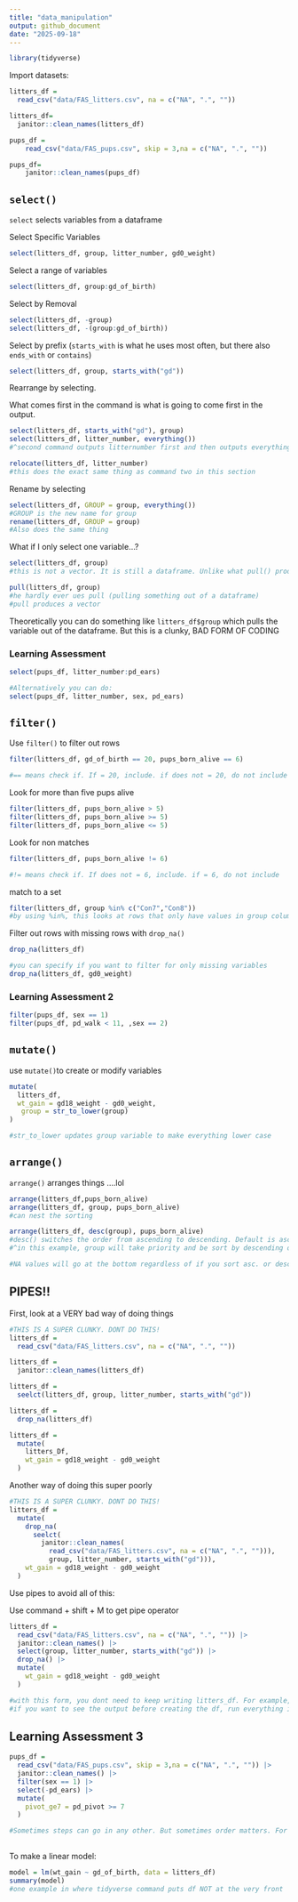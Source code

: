 ```yaml
---
title: "data_manipulation"
output: github_document
date: "2025-09-18"
---
```


```r
library(tidyverse)
```


Import datasets:

```r
litters_df =
  read_csv("data/FAS_litters.csv", na = c("NA", ".", ""))

litters_df=
  janitor::clean_names(litters_df)

pups_df = 
    read_csv("data/FAS_pups.csv", skip = 3,na = c("NA", ".", ""))

pups_df=
    janitor::clean_names(pups_df)
```

## `select()`

`select`  selects variables from a dataframe

Select Specific Variables
```r
select(litters_df, group, litter_number, gd0_weight)
```

Select a range of variables 
```r
select(litters_df, group:gd_of_birth)
```

Select by Removal
```r
select(litters_df, -group)
select(litters_df, -(group:gd_of_birth))
```

Select by prefix (`starts_with` is what he uses most often, but there also `ends_with` or `contains`)
```r
select(litters_df, group, starts_with("gd"))
```

Rearrange by selecting.

What comes first in the command is what is going to come first in the output. 
```r
select(litters_df, starts_with("gd"), group)
select(litters_df, litter_number, everything())
#^second command outputs litternumber first and then outputs everything first

relocate(litters_df, litter_number)
#this does the exact same thing as command two in this section
```

Rename by selecting
```r
select(litters_df, GROUP = group, everything())
#GROUP is the new name for group
rename(litters_df, GROUP = group)
#Also does the same thing
```

What if I only select one variable...?
```r
select(litters_df, group)
#this is not a vector. It is still a dataframe. Unlike what pull() produces...

pull(litters_df, group)
#he hardly ever ues pull (pulling something out of a dataframe)
#pull produces a vector

```

Theoretically you can do something like `litters_df$group` which pulls the variable out of the dataframe. But this is a clunky, BAD FORM OF CODING

### Learning Assessment 

```r
select(pups_df, litter_number:pd_ears)

#Alternatively you can do:
select(pups_df, litter_number, sex, pd_ears)
```


## `filter()`

Use `filter()` to filter out rows
```r
filter(litters_df, gd_of_birth == 20, pups_born_alive == 6)

#== means check if. If = 20, include. if does not = 20, do not include
```

Look for more than five pups alive

```r
filter(litters_df, pups_born_alive > 5)
filter(litters_df, pups_born_alive >= 5)
filter(litters_df, pups_born_alive <= 5)
```

Look for non matches

```r
filter(litters_df, pups_born_alive != 6)

#!= means check if. If does not = 6, include. if = 6, do not include
```

match to a set

```r
filter(litters_df, group %in% c("Con7","Con8"))
#by using %in%, this looks at rows that only have values in group column equal to Con7 or Con8
```


Filter out rows with missing rows with `drop_na()`
```r
drop_na(litters_df)

#you can specify if you want to filter for only missing variables 
drop_na(litters_df, gd0_weight)
```

### Learning Assessment 2
```r
filter(pups_df, sex == 1)
filter(pups_df, pd_walk < 11, ,sex == 2)
```


## `mutate()`

use `mutate()`to create or modify variables 

```r
mutate(
  litters_df,
  wt_gain = gd18_weight - gd0_weight,
   group = str_to_lower(group)
)

#str_to_lower updates group variable to make everything lower case
```


## `arrange()`

`arrange()` arranges things ....lol

```r
arrange(litters_df,pups_born_alive)
arrange(litters_df, group, pups_born_alive)
#can nest the sorting

arrange(litters_df, desc(group), pups_born_alive)
#desc() switches the order from ascending to descending. Default is ascending order
#^in this example, group will take priority and be sort by descending order first and then pups_born_alive will be sorted next by ascending order

#NA values will go at the bottom regardless of if you sort asc. or desc.
```


## PIPES!!

First, look at a VERY bad way of doing things

```r
#THIS IS A SUPER CLUNKY. DONT DO THIS!
litters_df =
  read_csv("data/FAS_litters.csv", na = c("NA", ".", ""))

litters_df =
  janitor::clean_names(litters_df)

litters_df = 
  seelct(litters_df, group, litter_number, starts_with("gd"))

litters_df = 
  drop_na(litters_df)

litters_df = 
  mutate(
    litters_Df,
    wt_gain = gd18_weight - gd0_weight
  )
```


Another way of doing this super poorly 

```r
#THIS IS A SUPER CLUNKY. DONT DO THIS!
litters_df = 
  mutate(
    drop_na(
      seelct(
        janitor::clean_names(
          read_csv("data/FAS_litters.csv", na = c("NA", ".", ""))), 
          group, litter_number, starts_with("gd"))),
    wt_gain = gd18_weight - gd0_weight
  )
```

Use pipes to avoid all of this:

Use command + shift + M to get pipe operator

```r
litters_df =
  read_csv("data/FAS_litters.csv", na = c("NA", ".", "")) |> 
  janitor::clean_names() |> 
  select(group, litter_number, starts_with("gd")) |> 
  drop_na() |> 
  mutate(
    wt_gain = gd18_weight - gd0_weight
  )

#with this form, you dont need to keep writing litters_df. For example, with select() you dont need to reference litters_df before you say what variables you want to select. 
#if you want to see the output before creating the df, run everything inside (after litters_df=) to get the output as you go
```


## Learning Assessment 3

```r
pups_df = 
  read_csv("data/FAS_pups.csv", skip = 3,na = c("NA", ".", "")) |> 
  janitor::clean_names() |> 
  filter(sex == 1) |> 
  select(-pd_ears) |> 
  mutate(
    pivot_ge7 = pd_pivot >= 7
  )

#Sometimes steps can go in any other. But sometimes order matters. For example, you cannot do select(-pd_ears)  before janitor::clean_names() because until janitor::clean_names() happens, pd_ears does not exist. (Recall, in the original data file, the variable name has spaces and janitor converts names to snake case)
  
```

To make a linear model:

```r
model = lm(wt_gain ~ gd_of_birth, data = litters_df)
summary(model)
#one example in where tidyverse command puts df NOT at the very front 
```





